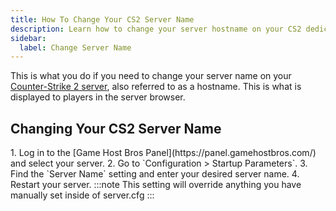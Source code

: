 ```yaml
---
title: How To Change Your CS2 Server Name
description: Learn how to change your server hostname on your CS2 dedicated server.
sidebar:
  label: Change Server Name
---
```


This is what you do if you need to change your server name on your [Counter-Strike 2 server](https://www.gamehostbros.com/cs2-server-hosting/), also referred to as a hostname. This is what is displayed to players in the server browser.

## Changing Your CS2 Server Name

<Steps>
1. Log in to the [Game Host Bros Panel](https://panel.gamehostbros.com/) and select your server.
2. Go to `Configuration > Startup Parameters`.
3. Find the `Server Name` setting and enter your desired server name.
4. Restart your server.
</Steps>
:::note
This setting will override anything you have manually set inside of server.cfg
:::